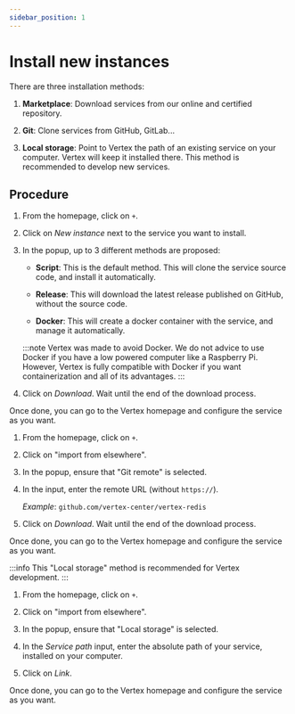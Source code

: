 ```yaml
---
sidebar_position: 1
---
```



# Install new instances

There are three installation methods:

1. **Marketplace**: Download services from our online and certified repository.

2. **Git**: Clone services from GitHub, GitLab...

3. **Local storage**: Point to Vertex the path of an existing service on your computer. Vertex will keep it installed there. This method is recommended to develop new services.

## Procedure

<Tabs>

<TabItem value="marketplace" label="Marketplace">

1. From the homepage, click on `+`.

2. Click on _New instance_ next to the service you want to install.

3. In the popup, up to 3 different methods are proposed:

    - **Script**: This is the default method. This will clone the service source code, and install it automatically.

    - **Release**: This will download the latest release published on GitHub, without the source code.

    - **Docker**: This will create a docker container with the service, and manage it automatically.

    :::note
    Vertex was made to avoid Docker. We do not advice to use Docker if you have a low powered computer like a Raspberry Pi. However, Vertex is fully compatible with Docker if you want containerization and all of its advantages.
    :::

4. Click on _Download_. Wait until the end of the download process.

Once done, you can go to the Vertex homepage and configure the service as you want.

</TabItem>

<TabItem value="git" label="Git">

1. From the homepage, click on `+`.

2. Click on "import from elsewhere".

3. In the popup, ensure that "Git remote" is selected.

4. In the input, enter the remote URL (without `https://`).

    _Example_: `github.com/vertex-center/vertex-redis`

4. Click on _Download_. Wait until the end of the download process.

Once done, you can go to the Vertex homepage and configure the service as you want.

</TabItem>

<TabItem value="localstorage" label="Local storage">

:::info
This "Local storage" method is recommended for Vertex development.
:::

1. From the homepage, click on `+`.

2. Click on "import from elsewhere".

3. In the popup, ensure that "Local storage" is selected.

4. In the _Service path_ input, enter the absolute path of your service, installed on your computer.

4. Click on _Link_.

Once done, you can go to the Vertex homepage and configure the service as you want.

</TabItem>

</Tabs>
